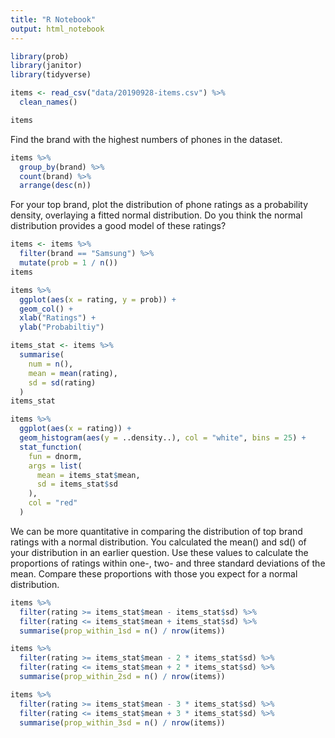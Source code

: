 ```yaml
---
title: "R Notebook"
output: html_notebook
---
```


```r
library(prob)
library(janitor)
library(tidyverse)
```

```r
items <- read_csv("data/20190928-items.csv") %>%
  clean_names()
```

```r
items
```


Find the brand with the highest numbers of phones in the dataset.

```r
items %>%
  group_by(brand) %>%
  count(brand) %>%
  arrange(desc(n))
```


For your top brand, plot the distribution of phone ratings as a probability density, overlaying a fitted normal distribution. Do you think the normal distribution provides a good model of these ratings?

```r
items <- items %>%
  filter(brand == "Samsung") %>%
  mutate(prob = 1 / n())
items
```

```r
items %>%
  ggplot(aes(x = rating, y = prob)) +
  geom_col() + 
  xlab("Ratings") + 
  ylab("Probabiltiy")
```

```r
items_stat <- items %>%
  summarise(
    num = n(),
    mean = mean(rating),
    sd = sd(rating)
  )
items_stat
```

```r
items %>%
  ggplot(aes(x = rating)) +
  geom_histogram(aes(y = ..density..), col = "white", bins = 25) +
  stat_function(
    fun = dnorm,
    args = list(
      mean = items_stat$mean,
      sd = items_stat$sd
    ),
    col = "red"
  )
```




We can be more quantitative in comparing the distribution of top brand ratings with a normal distribution. You calculated the mean() and sd() of your distribution in an earlier question. Use these values to calculate the proportions of ratings within one-, two- and three standard deviations of the mean. Compare these proportions with those you expect for a normal distribution.

```r
items %>%
  filter(rating >= items_stat$mean - items_stat$sd) %>%
  filter(rating <= items_stat$mean + items_stat$sd) %>%
  summarise(prop_within_1sd = n() / nrow(items))
```

```r
items %>%
  filter(rating >= items_stat$mean - 2 * items_stat$sd) %>%
  filter(rating <= items_stat$mean + 2 * items_stat$sd) %>%
  summarise(prop_within_2sd = n() / nrow(items))
```

```r
items %>%
  filter(rating >= items_stat$mean - 3 * items_stat$sd) %>%
  filter(rating <= items_stat$mean + 3 * items_stat$sd) %>%
  summarise(prop_within_3sd = n() / nrow(items))
```